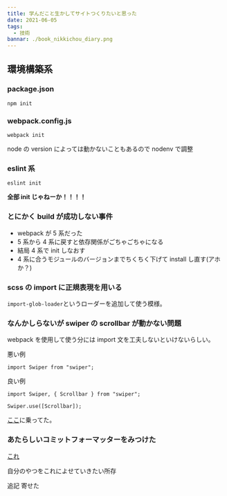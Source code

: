 ```yaml
---
title: 学んだこと生かしてサイトつくりたいと思った
date: 2021-06-05
tags:
  - 技術
bannar: ./book_nikkichou_diary.png
---
```


## 環境構築系

### package.json

`npm init`

### webpack.config.js

`webpack init`

node の version によっては動かないこともあるので nodenv で調整

### eslint 系

`eslint init`

**全部 init じゃねーか！！！！**

### とにかく build が成功しない事件

- webpack が 5 系だった
- 5 系から 4 系に戻すと依存関係がごちゃごちゃになる
- 結局 4 系で init しなおす
- 4 系に合うモジュールのバージョンまでちくちく下げて install し直す(アホか？)

### scss の import に正規表現を用いる

`import-glob-loader`というローダーを追加して使う模様。

### なんかしらないが swiper の scrollbar が動かない問題

webpack を使用して使う分には import 文を工夫しないといけないらしい。

悪い例

```
import Swiper from "swiper";
```

良い例

```
import Swiper, { Scrollbar } from "swiper";

Swiper.use([Scrollbar]);
```

[ここ](https://flex-box.net/swiper-npm/)に乗ってた。

### あたらしいコミットフォーマッターをみつけた

[これ](https://dev.classmethod.jp/articles/commitizen/)

自分のやつをこれによせていきたい所存

追記 寄せた
